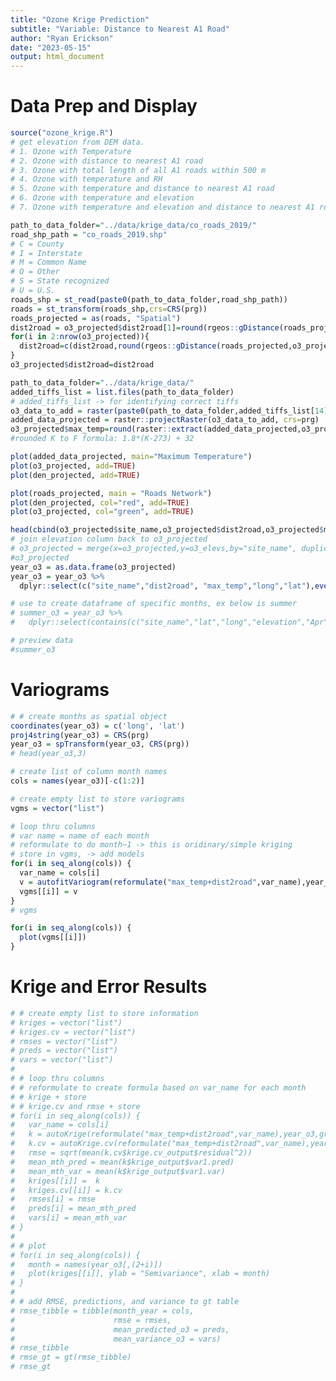 ```yaml
---
title: "Ozone Krige Prediction"
subtitle: "Variable: Distance to Nearest A1 Road"
author: "Ryan Erickson"
date: "2023-05-15"
output: html_document
---
```


# Data Prep and Display

```r
source("ozone_krige.R")
# get elevation from DEM data. 
# 1. Ozone with Temperature
# 2. Ozone with distance to nearest A1 road
# 3. Ozone with total length of all A1 roads within 500 m
# 4. Ozone with temperature and RH
# 5. Ozone with temperature and distance to nearest A1 road
# 6. Ozone with temperature and elevation
# 7. Ozone with temperature and elevation and distance to nearest A1 road.

path_to_data_folder="../data/krige_data/co_roads_2019/"
road_shp_path = "co_roads_2019.shp"
# C = County
# I = Interstate
# M = Common Name
# O = Other
# S = State recognized
# U = U.S.
roads_shp = st_read(paste0(path_to_data_folder,road_shp_path))
roads = st_transform(roads_shp,crs=CRS(prg))
roads_projected = as(roads, "Spatial")
dist2road = o3_projected$dist2road[1]=round(rgeos::gDistance(roads_projected,o3_projected[1,]),2)
for(i in 2:nrow(o3_projected)){
  dist2road=c(dist2road,round(rgeos::gDistance(roads_projected,o3_projected[i,]),2))
}
o3_projected$dist2road=dist2road

path_to_data_folder="../data/krige_data/"
added_tiffs_list = list.files(path_to_data_folder)
# added_tiffs_list -> for identifying correct tiffs
o3_data_to_add = raster(paste0(path_to_data_folder,added_tiffs_list[14]))
added_data_projected = raster::projectRaster(o3_data_to_add, crs=prg)
o3_projected$max_temp=round(raster::extract(added_data_projected,o3_projected),2)
#rounded K to F formula: 1.8*(K-273) + 32

plot(added_data_projected, main="Maximum Temperature")
plot(o3_projected, add=TRUE)
plot(den_projected, add=TRUE)

plot(roads_projected, main = "Roads Network")
plot(den_projected, col="red", add=TRUE)
plot(o3_projected, col="green", add=TRUE)

head(cbind(o3_projected$site_name,o3_projected$dist2road,o3_projected$max_temp))
# join elevation column back to o3_projected
# o3_projected = merge(x=o3_projected,y=o3_elevs,by="site_name", duplicateGeoms = TRUE)
#o3_projected
year_o3 = as.data.frame(o3_projected)
year_o3 = year_o3 %>% 
  dplyr::select(c("site_name","dist2road", "max_temp","long","lat"),everything())

# use to create dataframe of specific months, ex below is summer
# summer_o3 = year_o3 %>%
#   dplyr::select(contains(c("site_name","lat","long","elevation","Apr","May","Jun","Jul","Aug","Sep","Oct")))

# preview data
#summer_o3
```

# Variograms
```r
# # create months as spatial object
coordinates(year_o3) = c('long', 'lat')
proj4string(year_o3) = CRS(prg)
year_o3 = spTransform(year_o3, CRS(prg))
# head(year_o3,3)

# create list of column month names 
cols = names(year_o3)[-c(1:2)]

# create empty list to store variograms
vgms = vector("list")

# loop thru columns
# var name = name of each month
# reformulate to do month~1 -> this is oridinary/simple kriging
# store in vgms, -> add models
for(i in seq_along(cols)) {
  var_name = cols[i]
  v = autofitVariogram(reformulate("max_temp+dist2road",var_name),year_o3)
  vgms[[i]] = v
}
# vgms

for(i in seq_along(cols)) {
  plot(vgms[[i]])
}
```

# Krige and Error Results
```r
# # create empty list to store information
# kriges = vector("list")
# kriges.cv = vector("list")
# rmses = vector("list")
# preds = vector("list")
# vars = vector("list")
# 
# # loop thru columns
# # reformulate to create formula based on var_name for each month
# # krige + store
# # krige.cv and rmse + store
# for(i in seq_along(cols)) {
#   var_name = cols[i]
#   k = autoKrige(reformulate("max_temp+dist2road",var_name),year_o3,grd, model = c("Ste","Sph","Mat","Exp","Nug","Gau","Lin"))
#   k.cv = autoKrige.cv(reformulate("max_temp+dist2road",var_name),year_o3,model = c("Ste","Sph","Mat","Exp","Nug","Gau","Lin"))
#   rmse = sqrt(mean(k.cv$krige.cv_output$residual^2))
#   mean_mth_pred = mean(k$krige_output$var1.pred)
#   mean_mth_var = mean(k$krige_output$var1.var)
#   kriges[[i]] =  k
#   kriges.cv[[i]] = k.cv
#   rmses[i] = rmse
#   preds[i] = mean_mth_pred
#   vars[i] = mean_mth_var
# }
# 
# # plot
# for(i in seq_along(cols)) {
#   month = names(year_o3[,(2+i)])
#   plot(kriges[[i]], ylab = "Semivariance", xlab = month)
# }
# 
# # add RMSE, predictions, and variance to gt table
# rmse_tibble = tibble(month_year = cols,
#                      rmse = rmses,
#                      mean_predicted_o3 = preds,
#                      mean_variance_o3 = vars)
# rmse_tibble
# rmse_gt = gt(rmse_tibble)
# rmse_gt
```